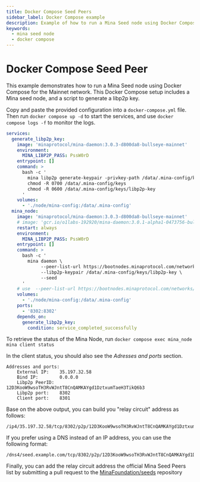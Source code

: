 ```yaml
---
title: Docker Compose Seed Peers
sidebar_label: Docker Compose example
description: Example of how to run a Mina Seed node using Docker Compose.
keywords:
  - mina seed node
  - docker compose
---
```


# Docker Compose Seed Peer

This example demonstrates how to run a Mina Seed node using Docker Compose for the Mainnet network. This Docker Compose setup includes a Mina seed node, and a script to generate a libp2p key.

Copy and paste the provided configuration into a `docker-compose.yml` file. Then run `docker compose up -d` to start the services, and use `docker compose logs -f` to monitor the logs.

```yaml
services:
  generate_libp2p_key:
    image: 'minaprotocol/mina-daemon:3.0.3-d800da8-bullseye-mainnet'
    environment:
      MINA_LIBP2P_PASS: PssW0rD
    entrypoint: []
    command: >
      bash -c '
        mina libp2p generate-keypair -privkey-path /data/.mina-config/keys/libp2p-key
        chmod -R 0700 /data/.mina-config/keys
        chmod -R 0600 /data/.mina-config/keys/libp2p-key
      '
    volumes:
      - './node/mina-config:/data/.mina-config'
  mina_node:
    image: 'minaprotocol/mina-daemon:3.0.3-d800da8-bullseye-mainnet'
    # image: 'gcr.io/o1labs-192920/mina-daemon:3.0.1-alpha1-0473756-bullseye-devnet' # Use this image for Devnet
    restart: always
    environment:
      MINA_LIBP2P_PASS: PssW0rD
    entrypoint: []
    command: >
      bash -c '
        mina daemon \
             --peer-list-url https://bootnodes.minaprotocol.com/networks/mainnet.txt \
             --libp2p-keypair /data/.mina-config/keys/libp2p-key \
             --seed
      '
    # use  --peer-list-url https://bootnodes.minaprotocol.com/networks/devnet.txt for Devnet
    volumes:
      - './node/mina-config:/data/.mina-config'
    ports:
      - '8302:8302'
    depends_on:
      generate_libp2p_key:
        condition: service_completed_successfully
```

To retrieve the status of the Mina Node, run `docker compose exec mina_node mina client status`

In the client status, you should also see the _Adresses and ports_ section.

```shell
Addresses and ports:
	External IP:    35.197.32.58
	Bind IP:        0.0.0.0
	Libp2p PeerID:  12D3KooW9wsoTH3RvWJntT8CnQAMKAYgd1DztxumTaeH3TikQ6b3
	Libp2p port:    8302
	Client port:    8301
```

Base on the above output, you can build you "relay circuit" address as follows:

```shell
/ip4/35.197.32.58/tcp/8302/p2p/12D3KooW9wsoTH3RvWJntT8CnQAMKAYgd1DztxumTaeH3TikQ6b3
```

If you prefer using a DNS instead of an IP address, you can use the following format:

```shell
/dns4/seed.example.com/tcp/8302/p2p/12D3KooW9wsoTH3RvWJntT8CnQAMKAYgd1DztxumTaeH3TikQ6b3
```

Finally, you can add the relay circuit address the official Mina Seed Peers list by submitting a pull request to the [MinaFoundation/seeds](https://github.com/MinaFoundation/seeds) repository
